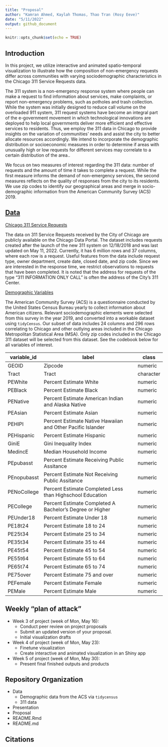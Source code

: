 ```yaml
---
title: "Proposal"
author: "Kamran Ahmed, Kaylah Thomas, Thao Tran (Rosy Eeve)"
date: "5/11/2022"
output: github_document
---
```


```r
knitr::opts_chunk$set(echo = TRUE)
```

## Introduction

In this project, we utilize interactive and animated spatio-temporal visualization to illustrate how the composition of non-emergency requests differ across communities with varying sociodemographic characteristics in the Chicago 311 Service Requests data. 

The 311 system is a non-emergency response system where people can make a request to find information about services, make complaints, or report non-emergency problems, such as potholes and trash collection. While the system was initially designed to reduce call volume on the overloaded 911 system, 311 request systems have become an integral part of the e-government movement in which technological innovations are deployed to help local governments deliver more efficient and effective services to residents. Thus, we employ the 311 data in Chicago to provide insights on the variation of communities’ needs and assist the city to better allocate resources accordingly. We intend to incorporate the demographic distribution or socioeconomic measures in order to determine if areas with unusually high or low requests for different services may correlate to a certain distribution of the area..

We focus on two measures of interest regarding the 311 data: number of requests and the amount of time it takes to complete a request. While the first measure informs the demand of non-emergency services, the second measures reflects on the quality of responses from the city to its residents. We use zip codes to identify our geographical areas and merge in socio-demographic information from the American Community Survey (ACS) 2019. 

## [Data](proj2-rosy-eeve/Data)

[Chicago 311 Service Requests](google drive link to dataset here)

The data on 311 Service Requests received by the City of Chicago are publicly available on the Chicago Data Portal. The dataset includes requests created after the launch of the new 311 system on 12/18/2018 and was last updated on May 11, 2022. Currently, it has 6 million rows and 37 columns, where each row is a request. Useful features from the data include request type, owner department, create date, closed date, and zip code. Since we are interested in the response time, we restrict observations to requests that have been completed. It is noted that the address for requests of the type “311 INFORMATION ONLY CALL” is often the address of the City's 311 Center.

[Demographic Variables](proj2-rosy-eeve/Data/Chicago_zcta_subset_acs2019_clean.csv)

The American Community Survey (ACS) is a questionnaire conducted by the United States Census Bureau yearly to collect information about American citizens. Relevant sociodemographic elements were selected from this survey in the year 2019, and converted into a workable dataset using `tidyCensus`. Our subset of data includes 24 columns and 296 rows correlating to Chicago and other outlying areas included in the Chicago Metropolitan Statistical Area (MSA). Only zip codes included in the Chicago 311 dataset will be selected from this dataset. See the codebook below for all variables of interest. 

| variable_id | label                                                       | class     |
|-------------|-------------------------------------------------------------|-----------|
| GEOID       | Zipcode                                                     | numeric   |
| Tract       | Tract                                                       | character |
| PEWhite     | Percent Estimate White                                      | numeric   |
| PEBlack     | Percent Estimate Black                                      | numeric   |
| PENative    | Percent Estimate American Indian and Alaska Native          | numeric   |
| PEAsian     | Percent Estimate Asian                                      | numeric   |
| PEHIPI      | Percent Estimate Native Hawaiian and Other Pacific Islander | numeric   |
| PEHispanic  | Percent Estimate Hispanic                                   | numeric   |
| GiniE       | Gini Inequality Index                                       | numeric   |
| MedincE     | Median Household Income                                     | numeric   |
| PEpubasst   | Percent Estimate Receiving Public Assitance                 | numeric   |
| PEnopubasst | Percent Estimate Not Receiving Public Assitance             | numeric   |
| PENoCollege | Percent Estimate Completed Less than Highschool Education   | numeric   |
| PECollege   | Percent Estimate Completed A Bachelor's Degree or Higher    | numeric   |
| PEUnder18   | Percent Estimate Under 18                                   | numeric   |
| PE18t24     | Percent Estimate 18 to 24                                   | numeric   |
| PE25t34     | Percent Estimate 25 to 34                                   | numeric   |
| PE35t34     | Percent Estimate 35 to 44                                   | numeric   |
| PE45t54     | Percent Estimate 45 to 54                                   | numeric   |
| PE55t64     | Percent Estimate 55 to 64                                   | numeric   |
| PE65t74     | Percent Estimate 65 to 74                                   | numeric   |
| PE75over    | Percent Estimate 75 and over                                | numeric   |
| PEFemale    | Percent Estimate Female                                     | numeric   |
| PEMale      | Percent Estimate Male                                       | numeric   |



## Weekly “plan of attack”
- Week 3 of project (week of Mon, May 16): 
  + Conduct peer review on project proposals
  + Submit an updated version of your proposal.
  + Initial visualization drafts 
- Week 4 of project (week of Mon, May 23): 
  + Finetune visualization 
  + Create interactive and animated visualization in an Shiny app 
- Week 5 of project (week of Mon, May 30): 
  + Present final finished outputs and products
  
## Repository Organization
- Data
  + Demographic data from the ACS via `tidycensus`
  + 311 data 
- Presentation
- Proposal
- README.Rmd
- README.md

## Citations
